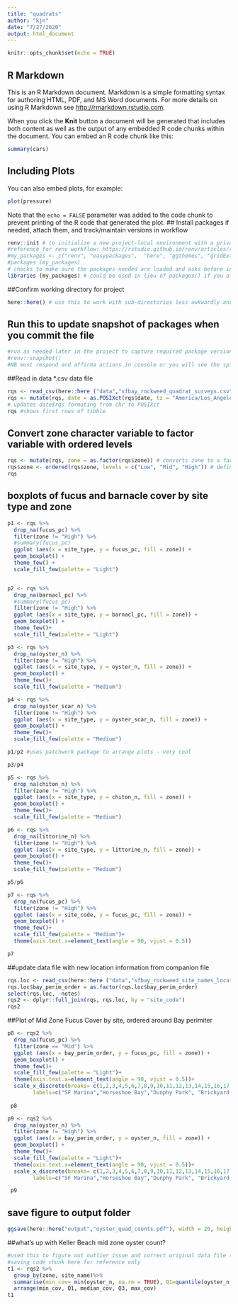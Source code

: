 ```yaml
---
title: "quadrats"
author: "kjn"
date: "7/27/2020"
output: html_document
---
```


```r
knitr::opts_chunk$set(echo = TRUE)
```

## R Markdown

This is an R Markdown document. Markdown is a simple formatting syntax for authoring HTML, PDF, and MS Word documents. For more details on using R Markdown see <http://rmarkdown.rstudio.com>.

When you click the **Knit** button a document will be generated that includes both content as well as the output of any embedded R code chunks within the document. You can embed an R code chunk like this:

```r
summary(cars)
```

## Including Plots

You can also embed plots, for example:

```r
plot(pressure)
```

Note that the `echo = FALSE` parameter was added to the code chunk to prevent printing of the R code that generated the plot.
## Install packages if needed, attach them, and track/maintain versions in workflow

```r
renv::init # to initialize a new project-local environment with a private R library
#reference for renv workflow: https://rstudio.github.io/renv/articles/renv.html
#my_packages <- c("renv", "easypackages",  "here", "ggthemes", "gridExtra", "tidyverse", "lubridate", "patchwork") # list of packages to be used in this Rmd file
#packages (my_packages) 
# checks to make sure the packages needed are loaded and asks before installing to confirm install in the console window
libraries (my_packages) # could be used in lieu of packages() if you already have the packages installed

```
##Confirm working directory for project
```r
here::here() # use this to work with sub-directories less awkwardly and share projects across users/machines more easily.
```
## Run this to update snapshot of packages when you commit the file
```r
#run as needed later in the project to capture required package versions
#renv::snapshot() 
#NB must respond and affirma actions in console or you will see the spinning wheel....
```
##Read in data *.csv data file
```r
rqs <- read_csv(here::here ("data","sfbay_rockweed_quadrat_surveys.csv"), col_names = TRUE) #reads in cvs file to tibble and keeps first row as column names
rqs <- mutate(rqs, date = as.POSIXct(rqs$date, tz = "America/Los_Angeles", format = "%m/%d/%Y")) 
# updates date$rqs formating from chr to POSIXct
rqs #shows first rows of tibble
```

## Convert zone character variable to factor variable with ordered levels
```r
rqs <- mutate(rqs, zone = as.factor(rqs$zone)) # converts zone to a factor variable (default order is alpha for characters)
rqs$zone <- ordered(rqs$zone, levels = c("Low", "Mid", "High")) # defines order of the factor
rqs
```
## boxplots of fucus and barnacle cover by site type and zone
``` r
p1 <- rqs %>% 
  drop_na(fucus_pc) %>% 
  filter(zone != "High") %>% 
  #summary(fucus_pc)
  ggplot (aes(x = site_type, y = fucus_pc, fill = zone)) +
  geom_boxplot() +
  theme_few() +
  scale_fill_few(palette = "Light")


p2 <- rqs %>% 
  drop_na(barnacl_pc) %>% 
  #summary(fucus_pc)
  filter(zone != "High") %>% 
  ggplot (aes(x = site_type, y = barnacl_pc, fill = zone)) +
  geom_boxplot() +
  theme_few()+
  scale_fill_few(palette = "Light")

p3 <- rqs %>% 
  drop_na(oyster_n) %>% 
  filter(zone != "High") %>% 
  ggplot (aes(x = site_type, y = oyster_n, fill = zone)) +
  geom_boxplot() +
  theme_few()+
  scale_fill_few(palette = "Medium")

p4 <- rqs %>% 
  drop_na(oyster_scar_n) %>% 
  filter(zone != "High") %>% 
  ggplot (aes(x = site_type, y = oyster_scar_n, fill = zone)) +
  geom_boxplot() +
  theme_few()+
  scale_fill_few(palette = "Medium")

p1/p2 #uses patchwork package to arrange plots - very cool

p3/p4


```

```r

p5 <- rqs %>% 
  drop_na(chiton_n) %>% 
  filter(zone != "High") %>% 
  ggplot (aes(x = site_type, y = chiton_n, fill = zone)) +
  geom_boxplot() +
  theme_few()+
  scale_fill_few(palette = "Medium")

p6 <- rqs %>% 
  drop_na(littorine_n) %>% 
  filter(zone != "High") %>% 
  ggplot (aes(x = site_type, y = littorine_n, fill = zone)) +
  geom_boxplot() +
  theme_few()+
  scale_fill_few(palette = "Medium")

p5/p6
```
```r
p7 <- rqs %>% 
  drop_na(fucus_pc) %>% 
  filter(zone != "High") %>% 
  ggplot (aes(x = site_code, y = fucus_pc, fill = zone)) +
  geom_boxplot() +
  theme_few()+
  scale_fill_few(palette = "Medium")+
  theme(axis.text.x=element_text(angle = 90, vjust = 0.5))

p7
```

##update data file with new location information from companion file
```r
rqs.loc <- read_csv(here::here ("data","sfbay_rockweed_site_names_locations.csv"), col_names = TRUE) #reads in cvs file to tibble and keeps first row as column names
rqs.loc$bay_perim_order = as.factor(rqs.loc$bay_perim_order)
select(rqs.loc, -notes)
rqs2 <- dplyr::full_join(rqs, rqs.loc, by = "site_code")
rqs2
```

##Plot of Mid Zone Fucus Cover by site, ordered around Bay perimiter
```r
p8 <- rqs2 %>% 
  drop_na(fucus_pc) %>% 
  filter(zone == "Mid") %>% 
  ggplot (aes(x = bay_perim_order, y = fucus_pc, fill = zone)) +
  geom_boxplot() +
  theme_few()+
  scale_fill_few(palette = "Light")+
  theme(axis.text.x=element_text(angle = 90, vjust = 0.5))+
  scale_x_discrete(breaks= c(1,2,3,4,5,6,7,8,9,10,11,12,13,14,15,16,17,18,19,20), 
        labels=c("SF Marina","Horseshoe Bay","Dunphy Park", "Brickyard Park", "RTC Beach", "RTC Theater", "RTC North Dock", "Point Chauncey Blocks", "Point Chauncey Beach S", "Point Chauncey Beach N", "Paradise Beach Park", "Paradise Cay", "San Quentin Beach", "Starkweather Park", "Red Rocks", "Point Orient N", "Point Orient S", "Point Molate", "Keller Beach", "Miller Knox"))
  
 p8

```
```r
p9 <- rqs2 %>% 
  drop_na(oyster_n) %>% 
  filter(zone != "High") %>% 
  ggplot (aes(x = bay_perim_order, y = oyster_n, fill = zone)) +
  geom_boxplot() +
  theme_few()+
  scale_fill_few(palette = "Light")+
  theme(axis.text.x=element_text(angle = 90, vjust = 0.5))+
  scale_x_discrete(breaks= c(1,2,3,4,5,6,7,8,9,10,11,12,13,14,15,16,17,18,19,20), 
        labels=c("SF Marina","Horseshoe Bay","Dunphy Park", "Brickyard Park", "RTC Beach", "RTC Theater", "RTC North Dock", "Point Chauncey Blocks", "Point Chauncey Beach S", "Point Chauncey Beach N", "Paradise Beach Park", "Paradise Cay", "San Quentin Beach", "Starkweather Park", "Red Rocks", "Point Orient N", "Point Orient S", "Point Molate", "Keller Beach", "Miller Knox"))

 p9

```
## save figure to output folder
```r
ggsave(here::here("output","oyster_quad_counts.pdf"), width = 20, height = 20, units = "cm")
```

##what's up with Keller Beach mid zone oyster count?
```r
#used this to figure out outlier issue and correct original data file (was a date entry error). #Updated the file in github with a commit note to explain the change.
#saving code chunk here for reference only
t1 <- rqs2 %>% 
  group_by(zone, site_name)%>%
  summarise(min_cov= min(oyster_n, na.rm = TRUE), Q1=quantile(oyster_n, probs = 0.25, na.rm = TRUE), median_cov = median(oyster_n, na.rm = TRUE), Q3=quantile(oyster_n, probs = 0.75, na.rm = TRUE), max_cov = max(oyster_n, na.rm = TRUE)) %>% 
  arrange(min_cov, Q1, median_cov, Q3, max_cov)
t1
```
```r

```


